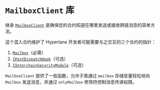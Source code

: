 # `MailboxClient` 库

继承 [`MailboxClient`](https://github.com/hyperlane-xyz/hyperlane-monorepo/blob/v3/solidity/contracts/MailboxClient.sol) 是确保您的合约知道在哪里发送或接收跨链消息的简单方法。

这个混入合约维护了 Hyperlane 开发者可能需要与之交互的三个合约的指针：

1. [`Mailbox`](../messaging/messaging-interface.mdx)（必需）
2. [`IPostDispatchHook`](../hooks/interchain-gas.mdx)（可选）
3. [`IInterchainSecurityModule`](../ISM/specify-your-ISM.mdx)（可选）

`MailboxClient` 提供了一些函数，允许子类通过 `mailbox` 存储变量轻松地向 `Mailbox` 发送消息，并通过 `onlyMailbox` 修饰符控制消息传递权限。

```solidity file=<rootDir>/node_modules/@hyperlane-xyz/core/contracts/client/MailboxClient.sol
```
